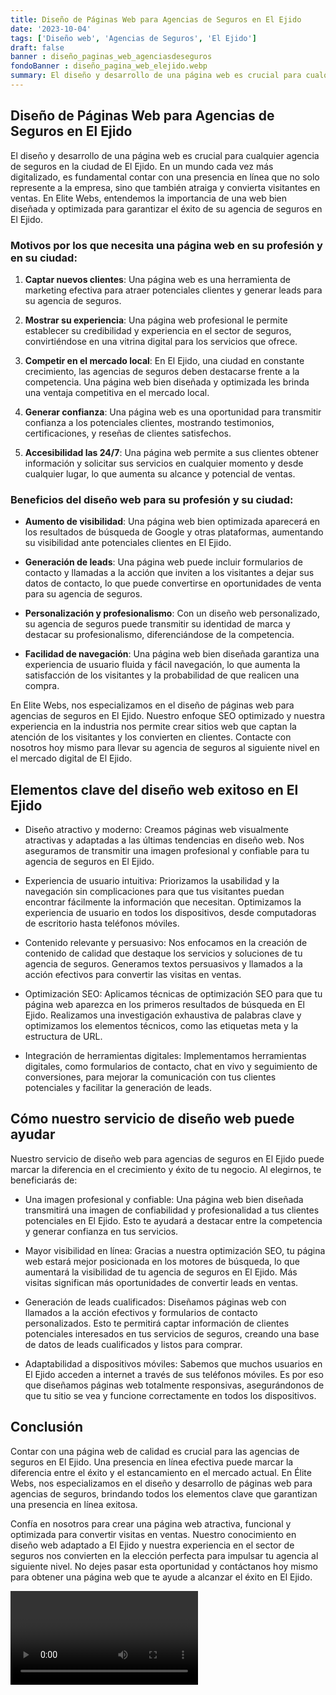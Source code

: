 ```yaml
---
title: Diseño de Páginas Web para Agencias de Seguros en El Ejido
date: '2023-10-04'
tags: ['Diseño web', 'Agencias de Seguros', 'El Ejido']
draft: false
banner : diseño_paginas_web_agenciasdeseguros
fondoBanner : diseño_pagina_web_elejido.webp
summary: El diseño y desarrollo de una página web es crucial para cualquier agencia de seguros en la ciudad de El Ejido. En un mundo cada vez más digitalizado, es fundamental contar con una presencia en línea que no solo represente a la empresa, sino que también atraiga y convierta visitantes en ventas. En Elite Webs, entendemos la importancia de una web bien diseñada y optimizada para garantizar el éxito de su agencia de seguros en El Ejido.
---
```


## Diseño de Páginas Web para Agencias de Seguros en El Ejido

El diseño y desarrollo de una página web es crucial para cualquier agencia de seguros en la ciudad de El Ejido. En un mundo cada vez más digitalizado, es fundamental contar con una presencia en línea que no solo represente a la empresa, sino que también atraiga y convierta visitantes en ventas. En Elite Webs, entendemos la importancia de una web bien diseñada y optimizada para garantizar el éxito de su agencia de seguros en El Ejido.

### Motivos por los que necesita una página web en su profesión y en su ciudad:

1. **Captar nuevos clientes**: Una página web es una herramienta de marketing efectiva para atraer potenciales clientes y generar leads para su agencia de seguros.

2. **Mostrar su experiencia**: Una página web profesional le permite establecer su credibilidad y experiencia en el sector de seguros, convirtiéndose en una vitrina digital para los servicios que ofrece.

3. **Competir en el mercado local**: En El Ejido, una ciudad en constante crecimiento, las agencias de seguros deben destacarse frente a la competencia. Una página web bien diseñada y optimizada les brinda una ventaja competitiva en el mercado local.

4. **Generar confianza**: Una página web es una oportunidad para transmitir confianza a los potenciales clientes, mostrando testimonios, certificaciones, y reseñas de clientes satisfechos.

5. **Accesibilidad las 24/7**: Una página web permite a sus clientes obtener información y solicitar sus servicios en cualquier momento y desde cualquier lugar, lo que aumenta su alcance y potencial de ventas.

### Beneficios del diseño web para su profesión y su ciudad:

- **Aumento de visibilidad**: Una página web bien optimizada aparecerá en los resultados de búsqueda de Google y otras plataformas, aumentando su visibilidad ante potenciales clientes en El Ejido.

- **Generación de leads**: Una página web puede incluir formularios de contacto y llamadas a la acción que inviten a los visitantes a dejar sus datos de contacto, lo que puede convertirse en oportunidades de venta para su agencia de seguros.

- **Personalización y profesionalismo**: Con un diseño web personalizado, su agencia de seguros puede transmitir su identidad de marca y destacar su profesionalismo, diferenciándose de la competencia.

- **Facilidad de navegación**: Una página web bien diseñada garantiza una experiencia de usuario fluida y fácil navegación, lo que aumenta la satisfacción de los visitantes y la probabilidad de que realicen una compra.

En Elite Webs, nos especializamos en el diseño de páginas web para agencias de seguros en El Ejido. Nuestro enfoque SEO optimizado y nuestra experiencia en la industria nos permite crear sitios web que captan la atención de los visitantes y los convierten en clientes. Contacte con nosotros hoy mismo para llevar su agencia de seguros al siguiente nivel en el mercado digital de El Ejido.

<GifSeo />

<Cta />

## Elementos clave del diseño web exitoso en El Ejido

- Diseño atractivo y moderno: Creamos páginas web visualmente atractivas y adaptadas a las últimas tendencias en diseño web. Nos aseguramos de transmitir una imagen profesional y confiable para tu agencia de seguros en El Ejido.

- Experiencia de usuario intuitiva: Priorizamos la usabilidad y la navegación sin complicaciones para que tus visitantes puedan encontrar fácilmente la información que necesitan. Optimizamos la experiencia de usuario en todos los dispositivos, desde computadoras de escritorio hasta teléfonos móviles.

- Contenido relevante y persuasivo: Nos enfocamos en la creación de contenido de calidad que destaque los servicios y soluciones de tu agencia de seguros. Generamos textos persuasivos y llamados a la acción efectivos para convertir las visitas en ventas.

- Optimización SEO: Aplicamos técnicas de optimización SEO para que tu página web aparezca en los primeros resultados de búsqueda en El Ejido. Realizamos una investigación exhaustiva de palabras clave y optimizamos los elementos técnicos, como las etiquetas meta y la estructura de URL.

- Integración de herramientas digitales: Implementamos herramientas digitales, como formularios de contacto, chat en vivo y seguimiento de conversiones, para mejorar la comunicación con tus clientes potenciales y facilitar la generación de leads.

## Cómo nuestro servicio de diseño web puede ayudar

Nuestro servicio de diseño web para agencias de seguros en El Ejido puede marcar la diferencia en el crecimiento y éxito de tu negocio. Al elegirnos, te beneficiarás de:

- Una imagen profesional y confiable: Una página web bien diseñada transmitirá una imagen de confiabilidad y profesionalidad a tus clientes potenciales en El Ejido. Esto te ayudará a destacar entre la competencia y generar confianza en tus servicios.

- Mayor visibilidad en línea: Gracias a nuestra optimización SEO, tu página web estará mejor posicionada en los motores de búsqueda, lo que aumentará la visibilidad de tu agencia de seguros en El Ejido. Más visitas significan más oportunidades de convertir leads en ventas.

- Generación de leads cualificados: Diseñamos páginas web con llamados a la acción efectivos y formularios de contacto personalizados. Esto te permitirá captar información de clientes potenciales interesados en tus servicios de seguros, creando una base de datos de leads cualificados y listos para comprar.

- Adaptabilidad a dispositivos móviles: Sabemos que muchos usuarios en El Ejido acceden a internet a través de sus teléfonos móviles. Es por eso que diseñamos páginas web totalmente responsivas, asegurándonos de que tu sitio se vea y funcione correctamente en todos los dispositivos.

## Conclusión

Contar con una página web de calidad es crucial para las agencias de seguros en El Ejido. Una presencia en línea efectiva puede marcar la diferencia entre el éxito y el estancamiento en el mercado actual. En Élite Webs, nos especializamos en el diseño y desarrollo de páginas web para agencias de seguros, brindando todos los elementos clave que garantizan una presencia en línea exitosa.

Confía en nosotros para crear una página web atractiva, funcional y optimizada para convertir visitas en ventas. Nuestro conocimiento en diseño web adaptado a El Ejido y nuestra experiencia en el sector de seguros nos convierten en la elección perfecta para impulsar tu agencia al siguiente nivel. No dejes pasar esta oportunidad y contáctanos hoy mismo para obtener una página web que te ayude a alcanzar el éxito en El Ejido.

<Video />

<CtaBot job='Agencias de Seguros' city='El Ejido'/>

<Gmaps query='El Ejido+españa+maps' />